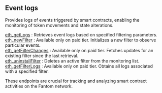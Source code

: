 
## Event logs

Provides logs of events triggered by smart contracts, enabling the monitoring of token movements and state alterations.

[eth_getLogs](/fantom-api/eventlogs/eth_getLogs) : Retrieves event logs based on specified filtering parameters.  \
[eth_newFilter](/fantom-api/eventlogs/eth_newFilter) :  Available only on paid tier. Initializes a new filter to observe particular events.  \
[eth_getFilterChanges](/fantom-api/eventlogs/eth_getFilterChanges) : Available only on paid tier. Fetches updates for an existing filter since the last retrieval. \
[eth_uninstallFilter](/fantom-api/eventlogs/eth_uninstallFilter) :  Deletes an active filter from the monitoring list.  \
[eth_getFilterLogs](/fantom-api/eventlogs/eth_getFilterLogs) : Available only on paid tier. Obtains all logs associated with a specified filter.

These endpoints are crucial for tracking and analyzing smart contract activities on the Fantom network.

<Space h={16} />
<GetStarted />